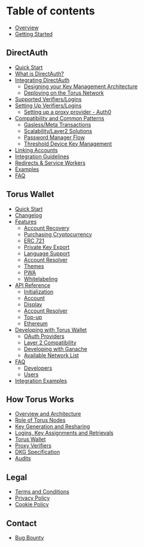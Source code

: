 # Table of contents

- [Overview](README)
- [Getting Started](getting-started)

## DirectAuth <a id="direct-auth"></a>

- [Quick Start](direct-auth/quick-start)
- [What is DirectAuth?](direct-auth/what-is-directauth)
- [Integrating DirectAuth](direct-auth/integrating-directauth/README)
  - [Designing your Key Management Architecture](direct-auth/integrating-directauth/designing-your-key-management-architecture)
  - [Deploying on the Torus Network](direct-auth/integrating-directauth/deploying-on-the-torus-network)
- [Supported Verifiers/Logins](direct-auth/supported-authenticators-verifiers)
- [Setting Up Verifiers/Logins](direct-auth/setting-up-verifiers-logins/README)
  - [Setting up a proxy provider - Auth0](direct-auth/setting-up-verifiers-logins/setting-up-a-proxy-provider-auth0)
- [Compatibility and Common Patterns](direct-auth/compatibility-and-common-patterns/README)
  - [Gasless/Meta Transactions](direct-auth/compatibility-and-common-patterns/gasless-meta-transactions)
  - [Scalability/Layer2 Solutions](direct-auth/compatibility-and-common-patterns/scalability-layer2-solutions)
  - [Password Manager Flow](direct-auth/compatibility-and-common-patterns/password-manager-flow)
  - [Threshold Device Key Management](direct-auth/compatibility-and-common-patterns/untitled)
- [Linking Accounts](direct-auth/linking-accounts)
- [Integration Guidelines](direct-auth/integration-guidelines)
- [Redirects & Service Workers](direct-auth/redirects-and-service-workers)
- [Examples](direct-auth/examples)
- [FAQ](direct-auth/faq)

## Torus Wallet

- [Quick Start](torus-wallet/quick-start)
- [Changelog](torus-wallet/changelog)
- [Features](torus-wallet/features/README)
  - [Account Recovery](torus-wallet/features/accountrecovery)
  - [Purchasing Cryptocurrency](torus-wallet/features/purchasecryptocurrency)
  - [ERC 721](torus-wallet/features/erc721)
  - [Private Key Export](torus-wallet/features/exportprivatekey)
  - [Language Support](torus-wallet/features/language)
  - [Account Resolver](torus-wallet/features/nameresolver)
  - [Themes](torus-wallet/features/themes)
  - [PWA](torus-wallet/features/pwa)
  - [Whitelabeling](torus-wallet/features/whitelabeling)
- [API Reference](torus-wallet/api-reference/README)
  - [Initialization](torus-wallet/api-reference/class)
  - [Account](torus-wallet/api-reference/account)
  - [Display](torus-wallet/api-reference/display)
  - [Account Resolver](torus-wallet/api-reference/address-resolver)
  - [Top-up](torus-wallet/api-reference/topup)
  - [Ethereum](torus-wallet/api-reference/ethereum-api)
- [Developing with Torus Wallet](torus-wallet/developing-with-torus-wallet/README)
  - [OAuth Providers](torus-wallet/developing-with-torus-wallet/oauth)
  - [Layer 2 Compatibility](torus-wallet/developing-with-torus-wallet/layer2)
  - [Developing with Ganache](torus-wallet/developing-with-torus-wallet/ganache)
  - [Available Network List](torus-wallet/developing-with-torus-wallet/networklist)
- [FAQ](torus-wallet/faq-1/README)
  - [Developers](torus-wallet/faq-1/developers)
  - [Users](torus-wallet/faq-1/users)
- [Integration Examples](torus-wallet/integration-guidelines)

## How Torus Works

- [Overview and Architecture](how-torus-works/system-architecture)
- [Role of Torus Nodes](how-torus-works/role-of-torus-nodes)
- [Key Generation and Resharing](how-torus-works/key-generation-and-resharing)
- [Logins, Key Assignments and Retrievals](how-torus-works/logins-key-assignments-and-retrievals)
- [Torus Wallet](how-torus-works/torus-wallet)
- [Proxy Verifiers](how-torus-works/oauth2-vs-proxy-sign-in)
- [DKG Specification](how-torus-works/dkg-specification)
- [Audits](how-torus-works/audits)

## Legal

- [Terms and Conditions](legal/terms-and-conditions)
- [Privacy Policy](legal/privacy-policy)
- [Cookie Policy](legal/cookie-policy)

## Contact

- [Bug Bounty](contact/bug-bounty)
